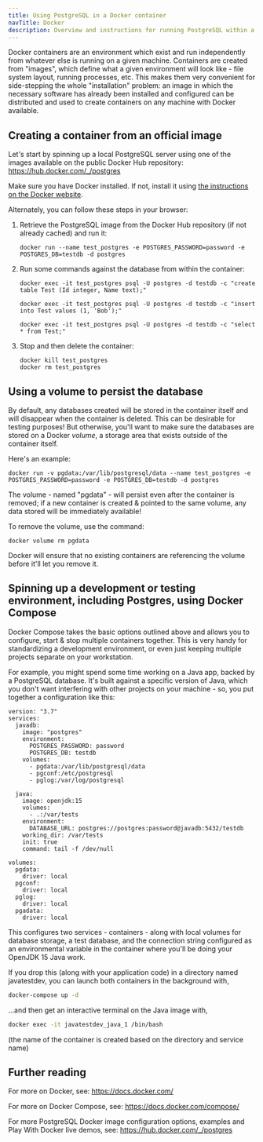 ```yaml
---
title: Using PostgreSQL in a Docker container
navTitle: Docker
description: Overview and instructions for running PostgreSQL within a container
---
```


Docker containers are an environment which exist and run independently from whatever else is running on a given machine. Containers are created from "images", which define what a given environment will look like - file system layout, running processes, etc. This makes them very convenient for side-stepping the whole "installation" problem: an image in which the necessary software has already been installed and configured can be distributed and used to create containers on any machine with Docker available.

## Creating a container from an official image

Let's start by spinning up a local PostgreSQL server using one of the images available on the public Docker Hub repository: https://hub.docker.com/_/postgres 

Make sure you have Docker installed. If not, install it using [the instructions on the Docker website](https://docs.docker.com/get-docker/). 

Alternately, you can follow these steps in your browser: <Katacoda scenario="ubuntu1804" clickToShowText="Live demo using Ubuntu" panel="true"/>

1. Retrieve the PostgreSQL image from the Docker Hub repository (if not already cached) and run it: 

   ```shell
   docker run --name test_postgres -e POSTGRES_PASSWORD=password -e POSTGRES_DB=testdb -d postgres
   ```

2. Run some commands against the database from within the container:

   ```shell
   docker exec -it test_postgres psql -U postgres -d testdb -c "create table Test (Id integer, Name text);"
   ```
   ```shell
   docker exec -it test_postgres psql -U postgres -d testdb -c "insert into Test values (1, 'Bob');"
   ```
   ```shell
   docker exec -it test_postgres psql -U postgres -d testdb -c "select * from Test;"
   ```

3. Stop and then delete the container:

   ```shell
   docker kill test_postgres
   docker rm test_postgres
   ```

## Using a volume to persist the database

By default, any databases created will be stored in the container itself and will disappear when the container is deleted. This can be desirable for testing purposes! But otherwise, you'll want to make sure the databases are stored on a Docker *volume*, a storage area that exists outside of the container itself. 

Here's an example:

```shell
docker run -v pgdata:/var/lib/postgresql/data --name test_postgres -e POSTGRES_PASSWORD=password -e POSTGRES_DB=testdb -d postgres
```
The volume - named "pgdata" - will persist even after the container is removed; if a new container is created & pointed to the same volume, any data stored will be immediately available!

To remove the volume, use the command:

```shell
docker volume rm pgdata
```

Docker will ensure that no existing containers are referencing the volume before it'll let you remove it.

## Spinning up a development or testing environment, including Postgres, using Docker Compose

Docker Compose takes the basic options outlined above and allows you to configure, start & stop multiple containers together. This is very handy for standardizing a development environment, or even just keeping multiple projects separate on your workstation. 

For example, you might spend some time working on a Java app, backed by a PostgreSQL database. It's built against a specific version of Java, which you don't want interfering with other projects on your machine - so, you put together a configuration like this:

```docker
version: "3.7"
services:
  javadb:
    image: "postgres"
    environment:
      POSTGRES_PASSWORD: password
      POSTGRES_DB: testdb
    volumes: 
      - pgdata:/var/lib/postgresql/data
      - pgconf:/etc/postgresql
      - pglog:/var/log/postgresql

  java:
    image: openjdk:15
    volumes:
      - .:/var/tests
    environment:
      DATABASE_URL: postgres://postgres:password@javadb:5432/testdb
    working_dir: /var/tests
    init: true
    command: tail -f /dev/null

volumes:
  pgdata:
    driver: local
  pgconf:
    driver: local
  pglog: 
    driver: local
  pgadata:
    driver: local
```

This configures two services - containers - along with local volumes for database storage, a test database, and the connection string configured as an environmental variable in the container where you'll be doing your OpenJDK 15 Java work. 

If you drop this (along with your application code) in a directory named javatestdev, you can launch both containers in the background with,

```bash
docker-compose up -d
```

...and then get an interactive terminal on the Java image with,

```bash
docker exec -it javatestdev_java_1 /bin/bash
```

(the name of the container is created based on the directory and service name)

## Further reading

For more on Docker, see: https://docs.docker.com/

For more on Docker Compose, see: https://docs.docker.com/compose/

For more PostgreSQL Docker image configuration options, examples and Play With Docker live demos, see: https://hub.docker.com/_/postgres


